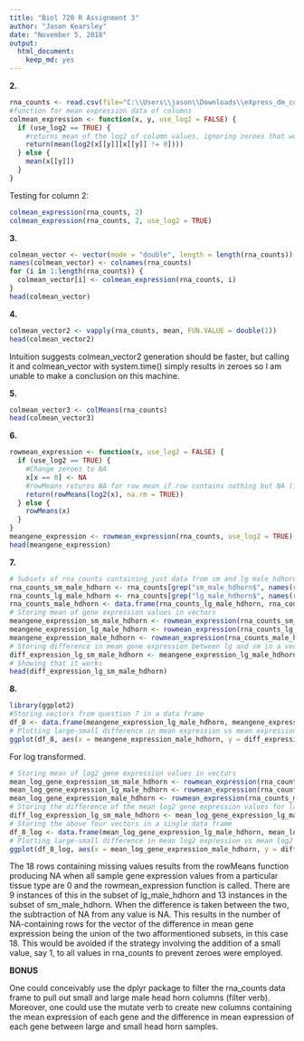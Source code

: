 ---
title: "Biol 720 R Assignment 3"
author: "Jason Kearsley"
date: "November 5, 2018"
output: 
  html_document:
    keep_md: yes
---
**2.**
```{r}
rna_counts <- read.csv(file="C:\\Users\\jason\\Downloads\\eXpress_dm_counts.csv", row.names = 1)
#function for mean expression data of columns
colmean_expression <- function(x, y, use_log2 = FALSE) {
  if (use_log2 == TRUE) {
    #returns mean of the log2 of column values, ignoring zeroes that would cause the returned value to be -INF
    return(mean(log2(x[[y]][x[[y]] != 0])))
  } else {
    mean(x[[y]])
  }
}
```

Testing for column 2:
```{r}
colmean_expression(rna_counts, 2)
colmean_expression(rna_counts, 2, use_log2 = TRUE)
```
**3.**
```{r}
colmean_vector <- vector(mode = "double", length = length(rna_counts))
names(colmean_vector) <- colnames(rna_counts)
for (i in 1:length(rna_counts)) {
  colmean_vector[i] <- colmean_expression(rna_counts, i)
}
head(colmean_vector)
```
**4.**
```{r}
colmean_vector2 <- vapply(rna_counts, mean, FUN.VALUE = double(1))
head(colmean_vector2)
```
Intuition suggests colmean_vector2 generation should be faster, but calling it and colmean_vector with system.time() simply results in zeroes so I am unable to make a conclusion on this machine.

**5.**
```{r}
colmean_vector3 <- colMeans(rna_counts)
head(colmean_vector3)
```
**6.**
```{r}
rowmean_expression <- function(x, use_log2 = FALSE) {
  if (use_log2 == TRUE) {
    #Change zeroes to NA
    x[x == 0] <- NA
    #rowMeans returns NA for row mean if row contains nothing but NA (i.e. the expression values were all zeroes)
    return(rowMeans(log2(x), na.rm = TRUE))
  } else {
    rowMeans(x)
  }
}
meangene_expression <- rowmean_expression(rna_counts, use_log2 = TRUE)
head(meangene_expression)
```
**7.**
```{r}
# Subsets of rna_counts containing just data from sm and lg male hdhorn
rna_counts_sm_male_hdhorn <- rna_counts[grep("sm_male_hdhorn$", names(rna_counts))]
rna_counts_lg_male_hdhorn <- rna_counts[grep("lg_male_hdhorn$", names(rna_counts))]
rna_counts_male_hdhorn <- data.frame(rna_counts_lg_male_hdhorn, rna_counts_sm_male_hdhorn)
# Storing mean of gene expression values in vectors
meangene_expression_sm_male_hdhorn <- rowmean_expression(rna_counts_sm_male_hdhorn)
meangene_expression_lg_male_hdhorn <- rowmean_expression(rna_counts_lg_male_hdhorn)
meangene_expression_male_hdhorn <- rowmean_expression(rna_counts_male_hdhorn)
# Storing difference in mean gene expression between lg and sm in a vector
diff_expression_lg_sm_male_hdhorn <- meangene_expression_lg_male_hdhorn - meangene_expression_sm_male_hdhorn
# Showing that it works
head(diff_expression_lg_sm_male_hdhorn)
```
**8.**
```{r}
library(ggplot2)
#Storing vectors from question 7 in a data frame
df_8 <- data.frame(meangene_expression_lg_male_hdhorn, meangene_expression_sm_male_hdhorn, meangene_expression_male_hdhorn, diff_expression_lg_sm_male_hdhorn)
# Plotting large-small difference in mean expression vs mean expression across both
ggplot(df_8, aes(x = meangene_expression_male_hdhorn, y = diff_expression_lg_sm_male_hdhorn)) + geom_point() + labs(x = "Mean gene expression", y = "Difference in expression")
```

For log transformed.
```{r}
# Storing mean of log2 gene expression values in vectors
mean_log_gene_expression_sm_male_hdhorn <- rowmean_expression(rna_counts_sm_male_hdhorn, use_log2 = TRUE)
mean_log_gene_expression_lg_male_hdhorn <- rowmean_expression(rna_counts_lg_male_hdhorn, use_log2 = TRUE)
mean_log_gene_expression_male_hdhorn <- rowmean_expression(rna_counts_male_hdhorn, use_log2 = TRUE)
# Storing the difference of the mean log2 gene expression values for large and small male head horns in a vector
diff_log_expression_lg_sm_male_hdhorn <- mean_log_gene_expression_lg_male_hdhorn - mean_log_gene_expression_sm_male_hdhorn
# Storing the above four vectors in a single data frame
df_8_log <- data.frame(mean_log_gene_expression_lg_male_hdhorn, mean_log_gene_expression_sm_male_hdhorn, mean_log_gene_expression_male_hdhorn, diff_log_expression_lg_sm_male_hdhorn)
# Plotting large-small difference in mean log2 expression vs mean log2 expression across both
ggplot(df_8_log, aes(x = mean_log_gene_expression_male_hdhorn, y = diff_log_expression_lg_sm_male_hdhorn)) + geom_point() + labs(x = "Mean gene expression", y = "Difference in expression")
```

The 18 rows containing missing values results from the rowMeans function producing NA when all sample gene expression values from a particular tissue type are 0 and the rowmean_expression function is called. There are 9 instances of this in the subset of lg_male_hdhorn and 13 instances in the subset of sm_male_hdhorn. When the difference is taken between the two, the subtraction of NA from any value is NA. This results in the number of NA-containing rows for the vector of the difference in mean gene expression being the union of the two afformentioned subsets, in this case 18. This would be avoided if the strategy involving the addition of a small value, say 1, to all values in rna_counts to prevent zeroes were employed.

**BONUS**

One could conceivably use the dplyr package to filter the rna_counts data frame to pull out small and large male head horn columns (filter verb). Moreover, one could use the mutate verb to create new columns containing the mean expression of each gene and the difference in mean expression of each gene between large and small head horn samples.
